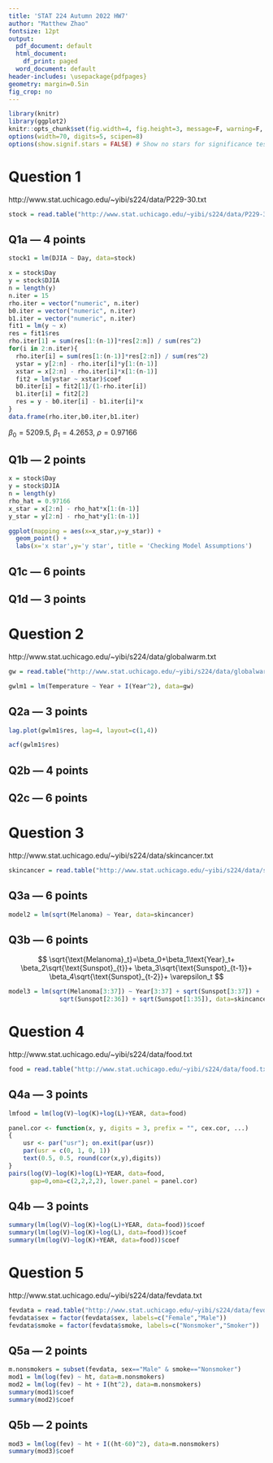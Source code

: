 ```yaml
---
title: 'STAT 224 Autumn 2022 HW7'
author: "Matthew Zhao"
fontsize: 12pt
output:
  pdf_document: default
  html_document:
    df_print: paged
  word_document: default
header-includes: \usepackage{pdfpages}
geometry: margin=0.5in
fig_crop: no
---
```


```r
library(knitr)
library(ggplot2)
knitr::opts_chunk$set(fig.width=4, fig.height=3, message=F, warning=F, collapse=TRUE)
options(width=70, digits=5, scipen=8)
options(show.signif.stars = FALSE) # Show no stars for significance tests
```

# Question 1

http://www.stat.uchicago.edu/~yibi/s224/data/P229-30.txt

```r
stock = read.table("http://www.stat.uchicago.edu/~yibi/s224/data/P229-30.txt", header=T)
```

## Q1a --- 4 points

```r
stock1 = lm(DJIA ~ Day, data=stock)
```

```r
x = stock$Day
y = stock$DJIA
n = length(y)
n.iter = 15
rho.iter = vector("numeric", n.iter)
b0.iter = vector("numeric", n.iter)
b1.iter = vector("numeric", n.iter)
fit1 = lm(y ~ x)
res = fit1$res
rho.iter[1] = sum(res[1:(n-1)]*res[2:n]) / sum(res^2)
for(i in 2:n.iter){
  rho.iter[i] = sum(res[1:(n-1)]*res[2:n]) / sum(res^2)
  ystar = y[2:n] - rho.iter[i]*y[1:(n-1)]
  xstar = x[2:n] - rho.iter[i]*x[1:(n-1)]
  fit2 = lm(ystar ~ xstar)$coef
  b0.iter[i] = fit2[1]/(1-rho.iter[i])
  b1.iter[i] = fit2[2]
  res = y - b0.iter[i] - b1.iter[i]*x
}
data.frame(rho.iter,b0.iter,b1.iter)
```

$\beta_0 = 5209.5$, $\beta_1 = 4.2653$, $\rho = 0.97166$

## Q1b --- 2 points

```r
x = stock$Day
y = stock$DJIA
n = length(y)
rho_hat = 0.97166
x_star = x[2:n] - rho_hat*x[1:(n-1)]
y_star = y[2:n] - rho_hat*y[1:(n-1)]

ggplot(mapping = aes(x=x_star,y=y_star)) +
  geom_point() +
  labs(x='x star',y='y star', title = 'Checking Model Assumptions')
```

## Q1c --- 6 points



## Q1d --- 3 points



# Question 2

http://www.stat.uchicago.edu/~yibi/s224/data/globalwarm.txt

```r
gw = read.table("http://www.stat.uchicago.edu/~yibi/s224/data/globalwarm.txt", header=T)
```

```r
gwlm1 = lm(Temperature ~ Year + I(Year^2), data=gw)
```

## Q2a --- 3 points

```r
lag.plot(gwlm1$res, lag=4, layout=c(1,4))
```

```r
acf(gwlm1$res)
```

## Q2b --- 4 points




## Q2c --- 6 points



# Question 3

http://www.stat.uchicago.edu/~yibi/s224/data/skincancer.txt


```r
skincancer = read.table("http://www.stat.uchicago.edu/~yibi/s224/data/skincancer.txt", header=T)
```

## Q3a --- 6 points

```r
model2 = lm(sqrt(Melanoma) ~ Year, data=skincancer)
```



## Q3b --- 6 points


$$
\sqrt{\text{Melanoma}_t}=\beta_0+\beta_1\text{Year}_t+
\beta_2\sqrt{\text{Sunspot}_{t}}+
\beta_3\sqrt{\text{Sunspot}_{t-1}}+
\beta_4\sqrt{\text{Sunspot}_{t-2}}+
\varepsilon_t 
$$
```r
model3 = lm(sqrt(Melanoma[3:37]) ~ Year[3:37] + sqrt(Sunspot[3:37]) +
              sqrt(Sunspot[2:36]) + sqrt(Sunspot[1:35]), data=skincancer)
```



# Question 4

http://www.stat.uchicago.edu/~yibi/s224/data/food.txt

```r
food = read.table("http://www.stat.uchicago.edu/~yibi/s224/data/food.txt", h = T)
```

## Q4a --- 3 points

```r
lmfood = lm(log(V)~log(K)+log(L)+YEAR, data=food)
```


```r
panel.cor <- function(x, y, digits = 3, prefix = "", cex.cor, ...)
{
    usr <- par("usr"); on.exit(par(usr))
    par(usr = c(0, 1, 0, 1))
    text(0.5, 0.5, round(cor(x,y),digits))
}
pairs(log(V)~log(K)+log(L)+YEAR, data=food,
      gap=0,oma=c(2,2,2,2), lower.panel = panel.cor)
```

## Q4b --- 3 points

```r
summary(lm(log(V)~log(K)+log(L)+YEAR, data=food))$coef
summary(lm(log(V)~log(K)+log(L), data=food))$coef
summary(lm(log(V)~log(K)+YEAR, data=food))$coef
```


# Question 5

http://www.stat.uchicago.edu/~yibi/s224/data/fevdata.txt

```r
fevdata = read.table("http://www.stat.uchicago.edu/~yibi/s224/data/fevdata.txt", header = TRUE)
fevdata$sex = factor(fevdata$sex, labels=c("Female","Male"))
fevdata$smoke = factor(fevdata$smoke, labels=c("Nonsmoker","Smoker"))
```

## Q5a --- 2 points

```r
m.nonsmokers = subset(fevdata, sex=="Male" & smoke=="Nonsmoker")
mod1 = lm(log(fev) ~ ht, data=m.nonsmokers)
mod2 = lm(log(fev) ~ ht + I(ht^2), data=m.nonsmokers)
summary(mod1)$coef
summary(mod2)$coef
```


## Q5b --- 2 points


```r
mod3 = lm(log(fev) ~ ht + I((ht-60)^2), data=m.nonsmokers)
summary(mod3)$coef
```
